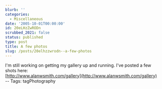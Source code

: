 ```yaml
---
blurb: ''
categories:
  - Miscellaneous
date: '2005-10-01T00:00:00'
id: 20eLHzZwRODn
scrubbed_2021: false
status: published
type: post
title: A few photos
slug: /posts/20elhzzwrodn--a-few-photos
---
```


I'm still working on getting my gallery up and running. I've posted
a few shots here:  
[http://www.alanwsmith.com/gallery](http://www.alanwsmith.com/gallery)  
-- Tags: tagPhotography
